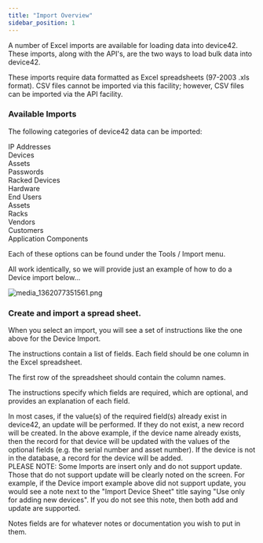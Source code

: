 ```yaml
---
title: "Import Overview"
sidebar_position: 1
---
```


A number of Excel imports are available for loading data into device42. These imports, along with the API's, are the two ways to load bulk data into device42.

These imports require data formatted as Excel spreadsheets (97-2003 .xls format). CSV files cannot be imported via this facility; however, CSV files can be imported via the API facility.

### Available Imports

The following categories of device42 data can be imported:

IP Addresses  
Devices  
Assets  
Passwords  
Racked Devices  
Hardware  
End Users  
Assets  
Racks  
Vendors  
Customers  
Application Components

Each of these options can be found under the Tools / Import menu.

All work identically, so we will provide just an example of how to do a Device import below...

![media_1362077351561.png](/assets/images/media_1362077351561.png)

### Create and import a spread sheet.

When you select an import, you will see a set of instructions like the one above for the Device Import.

The instructions contain a list of fields. Each field should be one column in the Excel spreadsheet.

The first row of the spreadsheet should contain the column names.

The instructions specify which fields are required, which are optional, and provides an explanation of each field.

In most cases, if the value(s) of the required field(s) already exist in device42, an update will be performed. If they do not exist, a new record will be created. In the above example, if the device name already exists, then the record for that device will be updated with the values of the optional fields (e.g. the serial number and asset number). If the device is not in the database, a record for the device will be added.  
PLEASE NOTE: Some Imports are insert only and do not support update. Those that do not support update will be clearly noted on the screen. For example, if the Device import example above did not support update, you would see a note next to the "Import Device Sheet" title saying "Use only for adding new devices". If you do not see this note, then both add and update are supported.

Notes fields are for whatever notes or documentation you wish to put in them.
